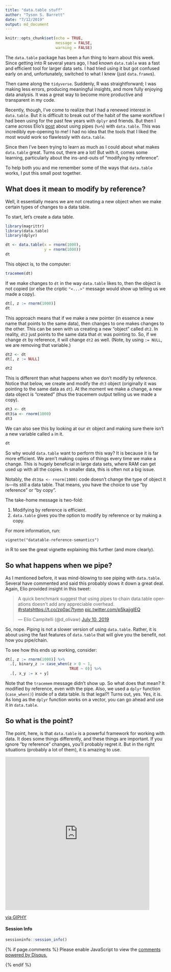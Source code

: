```yaml
---
title: "data.table stuff"
author: "Tyson S. Barrett"
date: "7/12/2019"
output: md_document
---
```


```r
knitr::opts_chunk$set(echo = TRUE,
                      message = FALSE,
                      warning = FALSE)
```

The `data.table` package has been a fun thing to learn about this week. Since getting into R several years ago, I had known `data.table` was a fast and efficient tool for larger data sets. I had tried using it but got confused early on and, unfortunately, switched to what I knew (just `data.frame`s). 

Then came along the `tidyverse`. Suddenly, R was straightforward; I was making less errors, producing meaningful insights, and more fully enjoying data analysis. It was a great way to become more productive and transparent in my code.

Recently, though, I've come to realize that I had a renewed interest in `data.table`. But it is difficult to break out of the habit of the same workflow I had been using for the past few years with `dplyr` and friends. But then I came across Elio's [post](https://eliocamp.github.io/codigo-r/en/2019/07/why-i-love-data-table/) about using pipes (`%>%`) with `data.table`. This was incredibly eye-opening to me! I had no idea that the tools that I liked the most would work so flawlessly with `data.table`.

Since then I've been trying to learn as much as I could about what makes `data.table` great. Turns out, there are a lot! But with it, comes some learning, particularly about the ins-and-outs of "modifying by reference".

To help both you and me remember some of the ways that `data.table` works, I put this small post together.

## What does it mean to modify by reference?

Well, it essentially means we are not creating a new object when we make certain types of changes to a data table.

To start, let's create a data table.

```r
library(magrittr)
library(data.table)
library(dplyr)

dt <- data.table(x = rnorm(1000),
                 y = rnorm(1000))
dt
```

This object is, to the computer:

```r
tracemem(dt)
```

If we make changes to `dt` in the way `data.table` likes to, then the object is not copied (or else the criptic `"<...>"` message would show up telling us we made a copy). 

```r
dt[, z := rnorm(1000)]
dt
```

This approach means that if we make a new pointer (in essence a new name that points to the same data), then changes to one makes changes to the other. This can be seen with us creating a new "object" called `dt2`. In reality, `dt2` just points to the same data that `dt` was pointing to. So, if we change `dt` by reference, it will change `dt2` as well. (Note, by using `:= NULL`, we are removing that variable.)

```r
dt2 <- dt
dt[, z := NULL]

dt2
```

This is different than what happens when we don't modify by reference. Notice that below, we create and modify the `dt3` object (originally it was pointing to the same data as `dt`). At the moment we make a change, a new data object is "created" (thus the tracemem output telling us we made a copy).

```r
dt3 <- dt
dt3$a <- rnorm(1000)
dt3
```

We can also see this by looking at our `dt` object and making sure there isn't a new variable called `a` in it.

```r
dt
```

So why would `data.table` want to perform this way? It is because it is far more efficient. We aren't making copies of things every time we make a change. This is hugely beneficial in large data sets, where RAM can get used up with all the copies. In smaller data, this is often not a big issue. 

Notably, the `dt3$a <- rnorm(1000)` code doesn't change the type of object it is---its still a data table. That means, you have the choice to use "by reference" or "by copy".

<div>
The take-home message is two-fold:

1. Modifying by reference is efficient.
2. `data.table` gives you the option to modify by reference or by making a copy.

</div>

For more information, run:

`vignette("datatable-reference-semantics")`

in R to see the great vignette explaining this further (and more clearly).

## So what happens when we pipe?

As I mentioned before, it was mind-blowing to see piping with `data.table`. Several have commented and said this probably slows it down a great deal. Again, Elio provided insight in this tweet:

<blockquote class="twitter-tweet" data-lang="en"><p lang="en" dir="ltr">A quick benchmark suggest that using pipes to chain data.table operations doesn&#39;t add any appreciable overhead. <a href="https://twitter.com/hashtag/rstats?src=hash&amp;ref_src=twsrc%5Etfw">#rstats</a><a href="https://t.co/zp0ac7tymn">https://t.co/zp0ac7tymn</a> <a href="https://t.co/pSkajjglEQ">pic.twitter.com/pSkajjglEQ</a></p>&mdash; Elio Campitelli (@d_olivaw) <a href="https://twitter.com/d_olivaw/status/1149029823567863808?ref_src=twsrc%5Etfw">July 10, 2019</a></blockquote> <script async src="https://platform.twitter.com/widgets.js" charset="utf-8"></script> 

So, nope. Piping is not a slower version of using `data.table`. Rather, it is about using the fast features of `data.table` that will give you the benefit, not how you pipe/chain.

To see how this ends up working, consider:

```r
dt[, z := rnorm(1000)] %>% 
  .[, binary_z := case_when(z > 0 ~ 1, 
                            TRUE ~ 0)] %>% 
  .[, x_y := x + y]
```

Note that the `tracemem` message didn't show up. So what does that mean? It modified by reference, even with the pipe. Also, we used a `dplyr` function (`case_when()`) inside of a data table. Is that legal?! Turns out, yes. Yes, it is. As long as the `dplyr` function works on a vector, you can go ahead and use it in `data.table`.

## So what is the point?

The point, here, is that `data.table` is a powerful framework for working with data. It does some things differently, and these things are important. If you ignore "by reference" changes, you'll probably regret it. But in the right situations (probably a lot of them), it is amazing to use.

<iframe src="https://giphy.com/embed/sDjIG2QtbXKta" width="451" height="480" frameBorder="0" class="giphy-embed" allowFullScreen></iframe><p><a href="https://giphy.com/gifs/ron-swanson-parks-and-recreation-sDjIG2QtbXKta">via GIPHY</a></p>

#### Session Info

```r
sessioninfo::session_info()
```



{% if page.comments %}
<script>
    /**
     *  RECOMMENDED CONFIGURATION VARIABLES: EDIT AND UNCOMMENT THE SECTION BELOW TO INSERT DYNAMIC VALUES FROM YOUR PLATFORM OR CMS.
     *  LEARN WHY DEFINING THESE VARIABLES IS IMPORTANT: https://disqus.com/admin/universalcode/#configuration-variables
     */
    /*
    var disqus_config = function () {
        this.page.url = page.url;  // Replace PAGE_URL with your page's canonical URL variable
        this.page.identifier = page.identifer; // Replace PAGE_IDENTIFIER with your page's unique identifier variable
    };
    */
    (function() {  // DON'T EDIT BELOW THIS LINE
        var d = document, s = d.createElement('script');
        
        s.src = '//tysonstanley.disqus.com/embed.js';
        
        s.setAttribute('data-timestamp', +new Date());
        (d.head || d.body).appendChild(s);
    })();
</script>
<noscript>
Please enable JavaScript to view the
<a href="https://disqus.com/?ref_noscript" rel="nofollow">comments
powered by Disqus.</a>
</noscript>
{% endif %}








